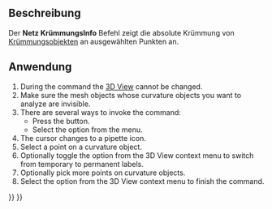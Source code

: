 <languages/>

{{Docnav/de
|[[Mesh_EvaluateFacet/de|AuswertenFacette]]
|[[Mesh_EvaluateSolid/de|AuswertenFestkörper]]
|[[Mesh_Workbench/de|Netz]]
|IconL=Mesh_EvaluateFacet.svg
|IconR=Mesh_EvaluateSolid.svg
|IconC=Workbench_Mesh.svg
}}

{{GuiCommand/de
|Name=Mesh CurvatureInfo
|Name/de=Netz KrümmungInfo
|MenuLocation=Netze → Analyse → Krümmungsinfo
|Workbenches=[[Mesh_Workbench/de|Netz]]
|SeeAlso=[[Mesh_VertexCurvature/de|Netz KnotenKrümmung]]
}}

<span id="Description"></span>
==Beschreibung==

Der '''Netz KrümmungsInfo''' Befehl zeigt die absolute Krümmung von [[Mesh_VertexCurvature/de|Krümmungsobjekte]]n an ausgewählten Punkten an.

<span id="Usage"></span>
==Anwendung==

# During the command the [[3D_View|3D View]] cannot be changed.
# Make sure the mesh objects whose curvature objects you want to analyze are invisible.
# There are several ways to invoke the command:
#* Press the {{Button|[[Image:Mesh_CurvatureInfo.svg|16px]] [[Mesh_CurvatureInfo|Curvature Info]]}} button.
#* Select the {{MenuCommand|Meshes → Analyze → [[Image:Mesh_CurvatureInfo.svg|16px]] Curvature Info}} option from the menu.
# The cursor changes to a pipette icon.
# Select a point on a curvature object.
# Optionally toggle the {{MenuCommand|Annotation}} option from the 3D View context menu to switch from temporary to permanent labels.
# Optionally pick more points on curvature objects.
# Select the {{MenuCommand|Leave Info Mode}} option from the 3D View context menu to finish the command.


{{Docnav/de
|[[Mesh_EvaluateFacet/de|AuswertenFacette]]
|[[Mesh_EvaluateSolid/de|AuswertenFestkörper]]
|[[Mesh_Workbench/de|Netz]]
|IconL=Mesh_EvaluateFacet.svg
|IconR=Mesh_EvaluateSolid.svg
|IconC=Workbench_Mesh.svg
}}

{{Mesh Tools navi{{#translation:}}}}
{{Userdocnavi{{#translation:}}}}
{{clear}}
